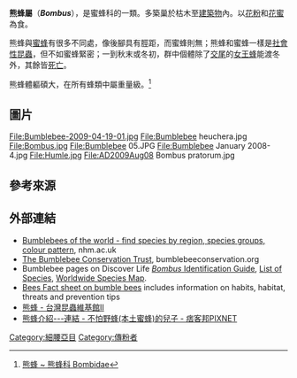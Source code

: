 {{Expand|time=2014-05-23T00:23:43+00:00}}
{{Automatic taxobox| taxon            = Bombus| image           = Bumblebee October 2007-3a.jpg| image_caption   = ''[[Bombus_terrestris|Bombus terrestris]]''| fossil_range    = {{fossil_range|始新世|現在}}| authority = [[Pierre_André_Latreille|Latreille]], 1802| diversity       = | range_map = Bombus distribution.jpg| range_map_caption = 自然分佈圖}}
'''熊蜂屬'''（'''''Bombus'''''），是蜜蜂科的一類。多築巢於枯木至[[建築物|建築物]]內。以[[花粉|花粉]]和[[花蜜|花蜜]]為食。

熊蜂與[[蜜蜂|蜜蜂]]有很多不同處，像後腳具有脛距，而蜜蜂則無；熊蜂和蜜蜂一樣是[[社會性昆蟲|社會性昆蟲]]，但不如蜜蜂緊密；一到秋末或冬初，群中個體除了[[交尾|交尾]]的[[女王蜂|女王蜂]]能渡冬外，其餘皆[[死亡|死亡]]。
 
熊蜂體軀碩大，在所有蜂類中屬重量級。<ref>[http://tw.myblog.yahoo.com/jw!UCy43e6LEQd448.8KXCg4YA-/article?mid=1838 熊蜂 ~ 熊蜂科 Bombidae]{{dead link|date=2018年3月 |bot=InternetArchiveBot |fix-attempted=yes }}</ref>

== 圖片 ==
<gallery>
File:Bumblebee-2009-04-19-01.jpg
File:Bumblebee heuchera.jpg
File:Bombus.jpg
File:Bumblebee 05.JPG
File:Bumblebee January 2008-4.jpg
File:Humle.jpg
File:AD2009Aug08 Bombus pratorum.jpg
</gallery>

== 參考來源 ==
{{reflist}}

== 外部連結 ==
{{Commons category|Bombus}}
{{Wikispecies|Bombus}}
*[http://www.nhm.ac.uk/research-curation/projects/bombus/ Bumblebees of the world - find species by region, species groups, colour pattern], nhm.ac.uk
*[https://web.archive.org/web/20110725105212/http://www.bumblebeeconservation.org/index.htm The Bumblebee Conservation Trust], bumblebeeconservation.org
*Bumblebee pages on Discover Life [http://www.discoverlife.org/mp/20q?guide=Bombus ''Bombus'' Identification Guide], [http://www.discoverlife.org/mp/20q?search=Bombus List of Species], [http://www.discoverlife.org/mp/20m?kind=Bombus_ Worldwide Species Map].
* [http://pestworld.org/for-consumers/Pest-Guide/Pest/Bumble Bees Fact sheet on bumble bees]{{dead link|date=2018年3月 |bot=InternetArchiveBot |fix-attempted=yes }} includes information on habits, habitat, threats and prevention tips
* [http://insecta.idv.tw/wiki/index.php/%E7%86%8A%E8%9C%82 熊蜂 - 台灣昆蟲維基館II]{{dead link|date=2018年3月 |bot=InternetArchiveBot |fix-attempted=yes }}
* [http://blog.xuite.net/june999555/twblog/153350024 熊蜂介紹---連結 - 不怕野蜂(本土蜜蜂)的兒子 - 痞客邦PIXNET]

{{Authority control}}
{{Taxonbar|from=Q25407}}

[[Category:細腰亞目|Category:細腰亞目]]
[[Category:傳粉者|Category:傳粉者]]